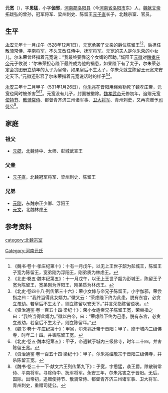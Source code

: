 '''元宽'''（{{bd||？|531年|1月26日|catIdx=y}}），字'''思猛'''，小字'''伽邪'''，[[河南郡|河南郡]][[洛阳县|洛阳县]]（今[[河南省|河南省]][[洛阳市|洛阳市]]东）人，[[魏献文帝|魏献文帝]]拓跋弘的曾孙，冠军将军、梁州刺史、陈留王[[元子直|元子直]]长子，北魏宗室、官员。

==生平==
[[永安_(北魏)|永安]]元年十一月戊午（528年12月1日），元宽承袭了父亲的爵位陈留王<ref>《魏书·卷十·孝庄纪第十》：十有一月戊午，以无上王世子韶为彭城王，陈留王子宽为陈留王，宽弟刚为浮阳王，刚弟质为林虑王。</ref><ref>《北史·卷五·魏本纪第五》：十一月戊午，以无上王世子韶为彭城王，陈留王子宽为陈留王，宽弟刚为浮阳王，刚弟质为林虑王。</ref>，后担任[[散骑常侍|散骑常侍]]、[[平南将军|平南将军]]，不久又改任[[侍中|侍中]]、[[抚军将军|抚军将军]]。元宽的夫人是[[尔朱荣|尔朱荣]]的小女儿，尔朱荣曾经指着元宽说：“我最终要靠这个女婿的帮助。”城阳王[[元徽_(城阳王)|元徽]]对[[魏孝庄帝|魏孝庄帝]]元子攸说：“尔朱荣担心陛下最终成为他的祸患，如果陛下有了太子，尔朱荣必定会贪图册立幼年的太子为皇帝，如果皇后不生太子，尔朱荣就立陈留王元宽来安定天下。”元徽还形容了尔朱荣指着元宽说话时的样子<ref>《北史·卷四十八·列传第三十六》：荣小女嫁与帝兄子陈留王，小字伽邪，荣尝指之曰：“我终当得此女婿力。”徽又云：“荣虑陛下终为此患，脱有东宫，必贪立孩幼。若皇后不生太子，则立陈留以安天下。”并言荣指陈留语状。</ref><ref>《资治通鉴·卷一百五十四·梁纪十》：荣小女适帝兄子陈留王宽，荣尝指之曰：“我终当得此婿力。”徽以白帝，曰：“荣虑陛下终为己患，脱有东宫，必贪立孩幼，若皇后不生太子，则立陈留耳。”</ref>。

[[永安_(北魏)|永安]]三年十二月甲子（531年1月26日），[[尔朱兆|尔朱兆]]在晋阳用绳索勒死了魏孝庄帝，元宽也同时被杀害<ref>《魏书·卷十·孝庄纪第十》：甲寅，尔朱兆迁帝于晋阳；甲子，崩于城内三级佛寺，时年二十四。并害陈留王宽。</ref><ref>《北史·卷五·魏本纪第五》：甲子，帝遇弑于城内三级佛寺，时年二十四。并害陈留王宽。</ref><ref>《资治通鉴·卷一百五十四·梁纪十》：甲子，尔朱兆缢敬宗于晋阳三级佛寺，并杀陈留王宽。</ref>。元宽没有儿子，封国被撤除。[[魏孝武帝|魏孝武帝]]元修初年，追赠元宽[[使持节|使持节]]、[[散骑常侍|散骑常侍]]、都督青齐济三州诸军事、[[卫大将军|卫大将军]]、青州刺史，又再次赠予[[司徒公|司徒公]]<ref>《魏书·卷二十一下·献文六王列传第九下》：子宽，字思猛，袭王爵。除散骑常侍、平南将军。寻除侍中、抚军将军。永安三年，尔朱兆害之于晋阳。无后，国除。出帝初，追赠使持节、散骑常侍、都督青齐济三州诸军事、卫大将军、青州刺史，重赠司徒公。</ref>。

==家庭==
===祖父===
*[[元勰|元勰]]，北魏侍中、太师、彭城武宣王

===父亲===
*[[元子直|元子直]]，北魏冠军将军、梁州刺史、陈留王

===兄弟===
*[[元刚|元刚]]，东魏宗正少卿、浮阳王
*[[元文_(北魏)|元文]]，北魏林虑王

== 参考资料 ==
{{reflist}}

[[category:北魏宗室|category:北魏宗室]]
[[Category:河南元氏|Category:河南元氏]]